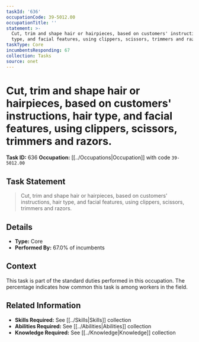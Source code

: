```yaml
---
taskId: '636'
occupationCode: 39-5012.00
occupationTitle: ''
statement: >-
  Cut, trim and shape hair or hairpieces, based on customers' instructions, hair
  type, and facial features, using clippers, scissors, trimmers and razors.
taskType: Core
incumbentsResponding: 67
collection: Tasks
source: onet
---
```

# Cut, trim and shape hair or hairpieces, based on customers' instructions, hair type, and facial features, using clippers, scissors, trimmers and razors.

**Task ID:** 636
**Occupation:** [[../Occupations|Occupation]] with code `39-5012.00`

## Task Statement

> Cut, trim and shape hair or hairpieces, based on customers' instructions, hair type, and facial features, using clippers, scissors, trimmers and razors.

## Details

- **Type:** Core
- **Performed By:** 67.0% of incumbents

## Context

This task is part of the standard duties performed in this occupation. The percentage indicates how common this task is among workers in the field.

## Related Information

- **Skills Required:** See [[../Skills|Skills]] collection
- **Abilities Required:** See [[../Abilities|Abilities]] collection
- **Knowledge Required:** See [[../Knowledge|Knowledge]] collection
